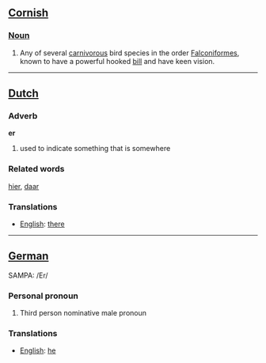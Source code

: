 ==[[Cornish]]==

=== [[Noun]] ===
#Any of several [[carnivorous]] bird species in the order [[Falconiformes]], known to have a powerful hooked [[bill]] and have keen vision.

----

==[[Dutch]]==

=== Adverb ===

'''er'''

# used to indicate something that is somewhere

=== Related words ===

[[hier]], [[daar]]

=== Translations ===
*[[English]]: [[there]]
----

==[[German]]==
SAMPA: /Er/
===Personal pronoun===
#Third person nominative male pronoun

===Translations===
*[[English]]: [[he]]